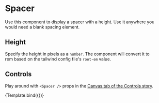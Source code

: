 

<Meta title="Components/Atoms/Spacer" component={Spacer} />

# Spacer

Use this component to display a spacer with a height. Use it anywhere you would need a blank spacing element.

<Canvas>
  <Story name="Component">
    <Spacer pxHeight={100} />
  </Story>
</Canvas>

## Height

Specify the height in pixels as a `number`. The component will convert it to rem based on the tailwind config file's `root-em` value.

<Canvas>
  <Story name="Height">
    <Spacer pxHeight={400} />
  </Story>
</Canvas>

## Controls

Play around with `<Spacer />` props in the [Canvas tab of the Controls story](?path=/story/design-system-atoms-spacer--controls).


<Canvas>
  <Story
    name="Controls"
    args={{
      pxHeight: 100
    }}
  >
    {Template.bind({})}
  </Story>
</Canvas>
